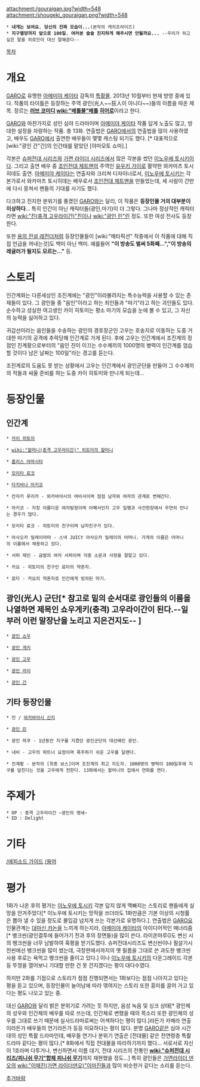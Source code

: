 attachment:/gouraigan.jpg?width=548
attachment:/shougeki_gouraigan.png?width=548
 * '''내게는 보여요. 당신의 진짜 모습이...'''(본작의 캐치프라이즈)
 * '''지구멸망까지 앞으로 100일. 여러분 슬슬 진지하게 해주시면 안될까요...''' --우리가 하고싶은 말을 히로인이 대신 말해준다--

[[목차]]
= 개요 =
[[GARO]]로 유명한 [[아메미야 케이타]] 감독의 [[특촬물]]. 2013년 10월부터 현재 방영 중에 있다. 작품의 타이틀은 등장하는 주역 광인(光人~~狂人이 아니다~~)들의 이름을 따온 제목. 장르는 '''[[러브 코미디]] [[wiki:"배틀물"배틀]] [[히어로]]'''이라고 한다.

[[GARO]]와 마찬가지로 성인 심야 드라마이며 [[아메미야 케이타]] 작품 답게 노출도 많고, 방대한 설정을 자랑하는 작품. 총 13화. 연출법은 [[GARO]]에서의 연출법을 많이 사용하였고, 배우도 [[GARO]]에서 출연한 배우들이 몇몇 캐스팅 되기도 했다. [* 대표적으로 [wiki:"광인 간"간]의 인간태를 맡았던 [야마모토 쇼마].]

각본은 [[슈퍼전대 시리즈]]와 [[가면 라이더 시리즈]]에서 많은 각본을 썼던 [[이노우에 토시키]]이다. 그리고 출연 배우 중 [[조인전대 제트맨]]의 주역인 [[유우키 가이]]로 활약한 와카마츠 토시히데도 출연. [[아메미야 케이타]]는 연출자와 크리쳐 디자이너로서, [[이노우에 토시키]]는 각본가로서 와카마츠 토시히데는 배우로서 [[조인전대 제트맨]]을 만들었는데, 세 사람이 간만에 다시 뭉쳐서 팬들의 기대를 사기도 했다.

다크하고 진지한 분위기를 풍겼던 [[GARO]]와는 달리, 이 작품은 '''등장인물 거의 대부분이 이상하다'''... 특히 인간이 아닌 캐릭터들(광인,마기)이 더 그렇다. 그나마 정상적인 캐릭터라면 [[wiki:"진(충격 고우라이간)"진]]이나 [[wiki:"광인 린"린]] 정도. 또한 여성 전사도 등장한다.

또한 [[용의 전설 레전더]]처럼 등장인물들이 [wiki:"메타픽션" 작중에서 이 작품에 대해 직접 언급을 꺼내는것]도 백미 아닌 백미. 예를들어 '''"이 방송도 벌써 5화째...","이 방송의 레귤러가 될지도 모르는..."''' 등.
= 스토리 =
인간계와는 다른세상인 조진계에는 "광인"이라불려지는 특수능력을 사용할 수 있는 존재들이 있다. 그 광인들 중 "음인"이라고 하는 죄인들과 "마기"라고 하는 괴인들도 있다. 순수하고 성실한 여고생인 카이 히토미는 평소 마기의 모습을 눈에 볼 수 있고, 그 자신의 능력을 싫어하고 있다.

귀갑선이라는 음인들을 수송하는 광인의 경호장군인 고우는 호송지로 이동하는 도중 거대한 마기의 공격에 추락당해 인간계로 가게 된다. 후에 고우는 인간계에서 조진계의 정점인 진계황으로부터의 "음인 진이 이끄는 수수께끼의 1000명의 병력이 인간계를 엄습할 것이다 남은 날짜는 100일"라는 경고를 듣는다.

조진계로의 도움도 못 받는 상황에서 고우는 인간계에서 광인군단을 만들어 그 수수께끼의 적들과 싸울 준비를 하는 도중 카이 히토미와 만나게 되는데...

= 등장인물 =
== 인간계 ==
 * [[카이 히토미]]

 * [[wiki:"할머니(충격 고우라이간)" 히토미의 할머니]]

 * [[홈리스 야마시타]]

 * [[모리타 료코]]

 * [[타치바나 아키코]]

 * 칸자키 루리카 - 와카바야시의 여비서이며 점점 남자와 여자의 관계로 변해간다.

 * 아키코 - 자칭 아름다운 여자탐정이며 어째서인지 고우 일행과 사건현장에서 우연히 만나는 경우가 많다.

 * 모리타 료코 - 히토미의 친구이며 남자친구가 있다.

 * 아사오카 밀레이마마 - 스낵 JUICY 아사오카 밀레이의 어머니. 가게의 이름은 어머니의 이름에서 채용하고 있다.

 * 서퍼 제인 - 금발의 여자 서퍼이며 각종 소문과 사정을 잘알고 있다.

 * 카요 - 히토미의 친구인 료타의 약혼자. 

 * 료타 - 카요의 약혼자로 인간에게 빙의된 마기.

== 광인(光人) 군단[* 참고로 밑의 순서대로 광인들의 이름을 나열하면 제목인 '''쇼우게키(충격) 고우라이간'''이 된다.--일부러 이런 말장난을 노리고 지은건지도-- ] ==
 * [[광인 쇼우]]

 * [[광인 게키]]

 * [[광인 고우]]

 * [[광인 라이]]

 * [[광인 간]]

== 기타 등장인물 ==
 * 진 / [[와카바야시 신지]]

 * [[광인 린]]

 * 광인 하쿠 - 1년동안 지구를 지켰던 광인군단의 대선배인 광인.

 * 내비 - 고우의 파트너 요정이며 폭주하기 쉬운 고우를 달랜다.

 * 진계황 - 본작의 [최종 보스]이며 조진계의 최고 지도자. 1000명의 병력이 100일후에 지구를 덮친다는 것을 고우에게 전한다. 13화에서는 할머니의 집에서 연회를 연다.

= 주제가 =
 * OP : 충격 고우라이간 ~광인의 맹세~
 * ED : Delight

= 기타 =

[[/에피소드 가이드]]
[[/용어]]

= 평가 =
1화가 나온 후의 평가는 [[이노우에 토시키]] 각본 답지 않게 맥빠지는 스토리로 팬들에게 실망을 안겨주었다[* 이노우에 토시키는 망작을 쓰더라도 1화만큼은 기본 이상의 시청률은 뽑아 낼 수 있을 정도로 몰입감 넘치게 쓰는 각본가로 유명하다.]. 연출법은 [[GARO]]요 인물관계는 [[대마신 카논]]을 느끼게 하는지라, [[아메미야 케이타]]의 아이디어적인 매너리즘[* 뱅크씬(광인결투에 들어가기 전과 후의 장면들)을 많이 쓴다. 라이온마루G도 변신 시의 뱅크씬을 너무 남발하여 혹평을 받기도했다. 슈퍼전대시리즈도 변신씬이나 필살기시전씬에선 뱅크씬을 많이 썼는데, 극장판에서까지의 옛 필름을 그대로 쓴 과도한 뱅크씬 사용 후로는 욕먹고 뱅크씬을 줄이고 있다.] 이나 [[이노우에 토시키]]의 다운그레이드 각본 등 뚜껑을 열어보니 기대할 만한 건 못 건지겠다는 평이 대다수였다.

하지만 2화를 기점으로 스토리가 점점 진행되면서는 1화보다는 점점 나아지고 있다는 평을 듣고 있으며, 등장인물이 늘어남에 따라 엮여지는 스토리 또한 흥미를 끌어 가고 있다는 평도 나오고 있는 중.

대신 [[GARO]]와 달리 밝은 분위기로 가려는 듯 하지만, 음성 녹음 및 싱크 상태[* 광인체의 성우와 인간체의 배우를 따로 쓰는데, 인간체로 변했을 때의 목소리 또한 광인체의 성우를 그대로 쓰기 때문에 실사드라마로써는 어색하다는 평이 많다.]라든가 카메라 연출이라든가 배우들의 연기라든가 등등 미묘하다는 평이 많다. 분명 [[GARO]]같은 심야 시간대의 성인 특촬 드라마인데, 배우들 연기나 분위기 연출은 [전대물] 같은 전연령층 특촬드라마 같다는 평이 많다.[* 8화에서 직접 전대물을 따라하기까지 했다... 서로서로 자신이 1호라며 다투거나, 변신하면서 이름 대기, 전대 시리즈의 전통인 '''[[wiki:"슈퍼전대 시리즈/피니쉬 무기"합체 피니쉬 무기]]'''까지 재현했을 정도...] 특히 광인들은 [[가면라이더 덴오]]의 [[wiki:"이매진(가면 라이더덴오)"이마진]]들과 많이 비슷한거 같다는 소리를 듣는다.

[[추가바람]]
